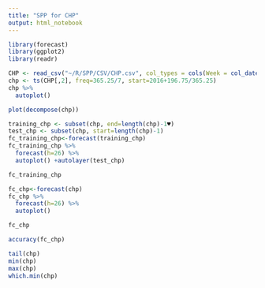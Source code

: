 ```yaml
---
title: "SPP for CHP"
output: html_notebook
---
```


```r
library(forecast)
library(ggplot2)
library(readr)
```

```r
CHP <- read_csv("~/R/SPP/CSV/CHP.csv", col_types = cols(Week = col_date(format = "%Y-%m-%d")))
chp <- ts(CHP[,2], freq=365.25/7, start=2016+196.75/365.25)
chp %>%
  autoplot()
```

```r
plot(decompose(chp))
```

```r
training_chp <- subset(chp, end=length(chp)-1♥)
test_chp <- subset(chp, start=length(chp)-1)
fc_training_chp<-forecast(training_chp)
fc_training_chp %>%
  forecast(h=26) %>%
  autoplot() +autolayer(test_chp)
```

```r
fc_training_chp
```

```r
fc_chp<-forecast(chp)
fc_chp %>%
  forecast(h=26) %>%
  autoplot()
```

```r
fc_chp
```

```r
accuracy(fc_chp)
```

```r
tail(chp)
min(chp)
max(chp)
which.min(chp)
```